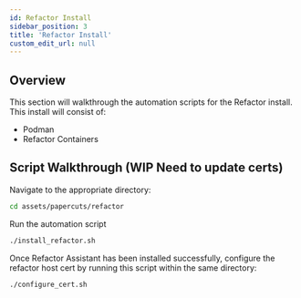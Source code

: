 ```yaml
---
id: Refactor Install
sidebar_position: 3
title: 'Refactor Install'
custom_edit_url: null
---
```


## Overview
<div style={{ borderBottom: '1px solid #000', marginTop: '20px', marginBottom: '20px' }}></div>

This section will walkthrough the automation scripts for the Refactor install. This install will consist of:
- Podman
- Refactor Containers

## Script Walkthrough (WIP Need to update certs)
<div style={{ borderBottom: '1px solid #000', marginTop: '20px', marginBottom: '20px' }}></div>

Navigate to the appropriate directory:
```sh
cd assets/papercuts/refactor
```
Run the automation script
```sh
./install_refactor.sh
```

Once Refactor Assistant has been installed successfully, configure the refactor host cert by running this script within the same directory:
```sh
./configure_cert.sh
```